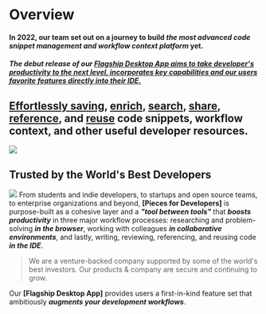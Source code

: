 # Overview

#### In 2022, our team set out on a journey to build **_the most advanced code snippet management and workflow context platform_** yet.

#####  The debut release of our <a href="{{ links.website.home }}"> Flagship Desktop App aims to take developer's _productivity to the next level_, incorporates key capabilities and our users _favorite features directly into their IDE_.

## Effortlessly <a href="/product-highlights-and-benefits/saving-useful-developer-materials">saving</a>, <a href="#">enrich</a>, <a href="#">search</a>, <a href="#">share</a>, <a href="#">reference</a>, and <a href="#">reuse</a> code snippets, workflow context, and other useful developer resources.

![](https://storage.googleapis.com/pieces_static_resources/vs_code_marketplace/GIFs/HERO_GIF_SAVE_ENRICHED_SNIPPET_DESKTOP_APP_AND_VISUAL_STUDIO_CODE_EXTENSION)

## Trusted by the World's Best Developers
![](https://storage.googleapis.com/pieces_static_resources/vs_code_marketplace/GIFs/TRUSTED_BY_SOME_OF_THE_WORLDS_BEST_DEVELOPERS_LEFT_ALIGNED)
From students and indie developers, to startups and open source teams, to enterprise organizations and beyond, **[Pieces for Developers]** is purpose-built as a cohesive layer and a **_"tool between tools"_** that **_boosts productivity_** in three major workflow processes: researching and problem-solving **_in the browser_**, working with colleagues **_in collaborative environments_**, and lastly, writing, reviewing, referencing, and reusing code **_in the IDE_**.
> We are a venture-backed company supported by some of the world's best investors. Our products & company are secure and continuing to grow.

Our **[Flagship Desktop App]** provides users a first-in-kind feature set that ambitiously **_augments your development workflows_**.

